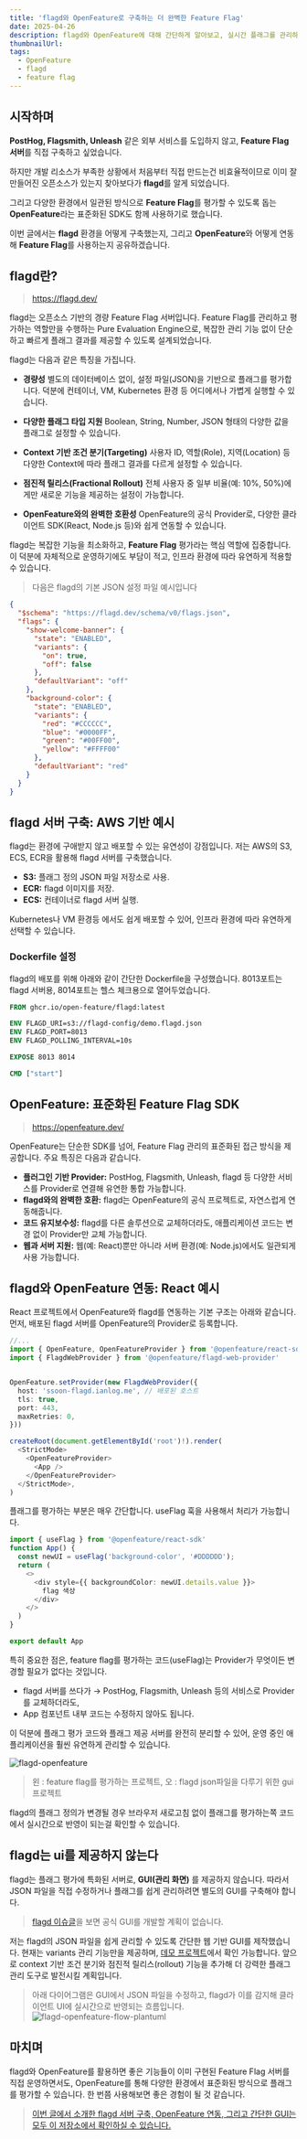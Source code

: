 ```yaml
---
title: 'flagd와 OpenFeature로 구축하는 더 완벽한 Feature Flag'
date: 2025-04-26
description: flagd와 OpenFeature에 대해 간단하게 알아보고, 실시간 플래그를 관리하는 방법을 소개합니다.
thumbnailUrl:
tags:
  - OpenFeature
  - flagd
  - feature flag
---
```



## 시작하며

**PostHog, Flagsmith, Unleash** 같은 외부 서비스를 도입하지 않고, **Feature Flag 서버**를 직접 구축하고 싶었습니다.

하지만 개발 리소스가 부족한 상황에서 처음부터 직접 만드는건 비효율적이므로 이미 잘 만들어진 오픈소스가 있는지 찾아보다가 **flagd**를 알게 되었습니다.

그리고 다양한 환경에서 일관된 방식으로 **Feature Flag**를 평가할 수 있도록 돕는 **OpenFeature**라는 표준화된 SDK도 함께 사용하기로 했습니다.

이번 글에서는 **flagd** 환경을 어떻게 구축했는지, 그리고 **OpenFeature**와 어떻게 연동해 **Feature Flag**를 사용하는지 공유하겠습니다.


## flagd란?

> https://flagd.dev/

flagd는 오픈소스 기반의 경량 Feature Flag 서버입니다.
Feature Flag를 관리하고 평가하는 역할만을 수행하는 Pure Evaluation Engine으로, 복잡한 관리 기능 없이 단순하고 빠르게 플래그 결과를 제공할 수 있도록 설계되었습니다.

flagd는 다음과 같은 특징을 가집니다.
- **경량성**
별도의 데이터베이스 없이, 설정 파일(JSON)을 기반으로 플래그를 평가합니다.
덕분에 컨테이너, VM, Kubernetes 환경 등 어디에서나 가볍게 실행할 수 있습니다.

- **다양한 플래그 타입 지원**
Boolean, String, Number, JSON 형태의 다양한 값을 플래그로 설정할 수 있습니다.
- **Context 기반 조건 분기(Targeting)**
사용자 ID, 역할(Role), 지역(Location) 등 다양한 Context에 따라 플래그 결과를 다르게 설정할 수 있습니다.
- **점진적 릴리스(Fractional Rollout)**
전체 사용자 중 일부 비율(예: 10%, 50%)에게만 새로운 기능을 제공하는 설정이 가능합니다.
- **OpenFeature와의 완벽한 호환성**
OpenFeature의 공식 Provider로, 다양한 클라이언트 SDK(React, Node.js 등)와 쉽게 연동할 수 있습니다.

flagd는 복잡한 기능을 최소화하고, **Feature Flag** 평가라는 핵심 역할에 집중합니다.
이 덕분에 자체적으로 운영하기에도 부담이 적고, 인프라 환경에 따라 유연하게 적용할 수 있습니다.

> 다음은 flagd의 기본 JSON 설정 파일 예시입니다
```json
{
  "$schema": "https://flagd.dev/schema/v0/flags.json",
  "flags": {
    "show-welcome-banner": {
      "state": "ENABLED",
      "variants": {
        "on": true,
        "off": false
      },
      "defaultVariant": "off"
    },
    "background-color": {
      "state": "ENABLED",
      "variants": {
        "red": "#CCCCCC",
        "blue": "#0000FF",
        "green": "#00FF00",
        "yellow": "#FFFF00"
      },
      "defaultVariant": "red"
    }
  }
}
```

## flagd 서버 구축: AWS 기반 예시

flagd는 환경에 구애받지 않고 배포할 수 있는 유연성이 강점입니다. 저는 AWS의 S3, ECS, ECR을 활용해 flagd 서버를 구축했습니다.

- **S3:** 플래그 정의 JSON 파일 저장소로 사용.
- **ECR:** flagd 이미지를 저장.
- **ECS:** 컨테이너로 flagd 서버 실행.

Kubernetes나 VM 환경등 에서도 쉽게 배포할 수 있어, 인프라 환경에 따라 유연하게 선택할 수 있습니다.

### Dockerfile 설정

flagd의 배포를 위해 아래와 같이 간단한 Dockerfile을 구성했습니다. 8013포트는 flagd 서버용, 8014포트는 헬스 체크용으로 열어두었습니다.
```Dockerfile
FROM ghcr.io/open-feature/flagd:latest

ENV FLAGD_URI=s3://flagd-config/demo.flagd.json
ENV FLAGD_PORT=8013
ENV FLAGD_POLLING_INTERVAL=10s

EXPOSE 8013 8014

CMD ["start"]
```


## OpenFeature: 표준화된 Feature Flag SDK

> https://openfeature.dev/

OpenFeature는 단순한 SDK를 넘어, Feature Flag 관리의 표준화된 접근 방식을 제공합니다. 주요 특징은 다음과 같습니다.

- **플러그인 기반 Provider:** PostHog, Flagsmith, Unleash, flagd 등 다양한 서비스를 Provider로 연결해 유연한 통합 가능합니다.
- **flagd와의 완벽한 호환:** flagd는 OpenFeature의 공식 프로젝트로, 자연스럽게 연동해줍니다.
- **코드 유지보수성:** flagd를 다른 솔루션으로 교체하더라도, 애플리케이션 코드는 변경 없이 Provider만 교체 가능합니다.
- **웹과 서버 지원:** 웹(예: React)뿐만 아니라 서버 환경(예: Node.js)에서도 일관되게 사용 가능합니다.

## flagd와 OpenFeature 연동: React 예시

React 프로젝트에서 OpenFeature와 flagd를 연동하는 기본 구조는 아래와 같습니다.
먼저, 배포된 flagd 서버를 OpenFeature의 Provider로 등록합니다.

```ts showLineNumbers
//...
import { OpenFeature, OpenFeatureProvider } from '@openfeature/react-sdk'
import { FlagdWebProvider } from '@openfeature/flagd-web-provider'


OpenFeature.setProvider(new FlagdWebProvider({
  host: 'ssoon-flagd.ianlog.me', // 배포된 호스트
  tls: true,
  port: 443,
  maxRetries: 0,
}))

createRoot(document.getElementById('root')!).render(
  <StrictMode>
    <OpenFeatureProvider>
      <App />
    </OpenFeatureProvider>
  </StrictMode>,
)

```

플래그를 평가하는 부분은 매우 간단합니다.
useFlag 훅을 사용해서 처리가 가능합니다.

```ts showLineNumbers
import { useFlag } from '@openfeature/react-sdk'
function App() {
  const newUI = useFlag('background-color', '#DDDDDD');
  return (
    <>
      <div style={{ backgroundColor: newUI.details.value }}>
        flag 색상
      </div>
    </>
  )
}

export default App

```

특히 중요한 점은,
feature flag를 평가하는 코드(useFlag)는 Provider가 무엇이든 변경할 필요가 없다는 것입니다.
- flagd 서버를 쓰다가 → PostHog, Flagsmith, Unleash 등의 서비스로 Provider를 교체하더라도,
- App 컴포넌트 내부 코드는 수정하지 않아도 됩니다.

이 덕분에 플래그 평가 코드와 플래그 제공 서버를 완전히 분리할 수 있어,
운영 중인 애플리케이션을 훨씬 유연하게 관리할 수 있습니다.

![flagd-openfeature](/posts/blog/open-feature-flagd/flagd-openfeature.gif)
> 왼 : feature flag를 평가하는 프로젝트, 오 : flagd json파일을 다루기 위한 gui 프로젝트

flagd의 플래그 정의가 변경될 경우 브라우저 새로고침 없이 플래그를 평가하는쪽 코드에서 실시간으로 반영이 되는걸 확인할 수 있습니다.


## flagd는 ui를 제공하지 않는다

flagd는 플래그 평가에 특화된 서버로, **GUI(관리 화면)** 를 제공하지 않습니다.
따라서 JSON 파일을 직접 수정하거나 플래그를 쉽게 관리하려면 별도의 GUI를 구축해야 합니다.

> [flagd 이슈글](https://github.com/open-feature/flagd/issues/1383)을 보면 공식 GUI를 개발할 계획이 없습니다.

저는 flagd의 JSON 파일을 쉽게 관리할 수 있도록 간단한 웹 기반 GUI를 제작했습니다.
현재는 variants 관리 기능만을 제공하며, [데모 프로젝트](https://github.com/Ssoon-m/tf-flagd/tree/main/flagd-gui)에서 확인 가능합니다.
앞으로 context 기반 조건 분기와 점진적 릴리스(rollout) 기능을 추가해 더 강력한 플래그 관리 도구로 발전시킬 계획입니다.

> 아래 다이어그램은 GUI에서 JSON 파일을 수정하고, flagd가 이를 감지해 클라이언트 UI에 실시간으로 반영되는 흐름입니다.
![flagd-openfeature-flow-plantuml](/posts/blog/open-feature-flagd/flagd-openfeature-flow-plantuml.png)


## 마치며

flagd와 OpenFeature를 활용하면 좋은 기능들이 이미 구현된 Feature Flag 서버를 직접 운영하면서도,
OpenFeature를 통해 다양한 환경에서 표준화된 방식으로 플래그를 평가할 수 있습니다.
한 번쯤 사용해보면 좋은 경험이 될 것 같습니다.

> [이번 글에서 소개한 flagd 서버 구축, OpenFeature 연동, 그리고 간단한 GUI는 모두 이 저장소에서 확인하실 수 있습니다.](https://github.com/Ssoon-m/tf-flagd)

